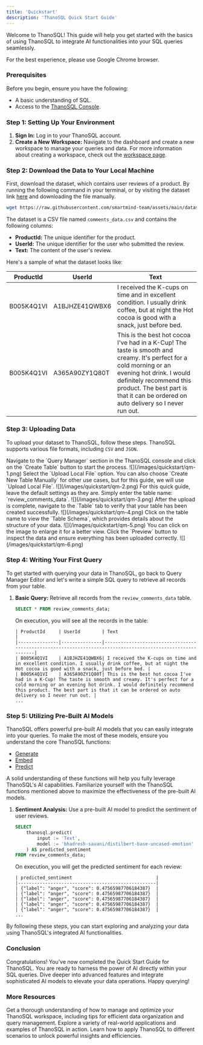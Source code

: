 ```yaml
---
title: 'Quickstart'
description: 'ThanoSQL Quick Start Guide'
---
```


Welcome to ThanoSQL! This guide will help you get started with the basics of using ThanoSQL to integrate AI functionalities into your SQL queries seamlessly.

<Warning>
  For the best experience, please use Google Chrome browser.
</Warning>

### Prerequisites

Before you begin, ensure you have the following:
- A basic understanding of SQL.
- Access to the [ThanoSQL Console](https://console.thanosql.com/).

### Step 1: Setting Up Your Environment

1. **Sign In:** Log in to your ThanoSQL account.
2. **Create a New Workspace:** Navigate to the dashboard and create a new workspace to manage your queries and data. For more information about creating a workspace, check out the [workspace page](/workspace/overview).

### Step 2: Download the Data to Your Local Machine

First, download the dataset, which contains user reviews of a product. By running the following command in your terminal, or by visiting the dataset link [here](https://github.com/smartmind-team/assets/blob/main/datasets/comments_data.csv) and downloading the file manually.

```bash
wget https://raw.githubusercontent.com/smartmind-team/assets/main/datasets/comments_data.csv
```

The dataset is a CSV file named `comments_data.csv` and contains the following columns:

- **ProductId:** The unique identifier for the product.
- **UserId:** The unique identifier for the user who submitted the review.
- **Text:** The content of the user's review.

Here's a sample of what the dataset looks like:

| ProductId | UserId | Text |
|-----------|--------|------|
| B005K4Q1VI | A1BJHZE41QWBX6 | I received the K-cups on time and in excellent condition. I usually drink coffee, but at night the Hot cocoa is good with a snack, just before bed. |
| B005K4Q1VI | A365A90ZY1Q80T | This is the best hot cocoa I've had in a K-Cup! The taste is smooth and creamy. It's perfect for a cold morning or an evening hot drink. I would definitely recommend this product. The best part is that it can be ordered on auto delivery so I never run out. |


### Step 3: Uploading Data

To upload your dataset to ThanoSQL, follow these steps. ThanoSQL supports various file formats, including `CSV` and `JSON`.

<Steps>
    <Step title="Access Query Manager and Initiate Table Creation">
        Navigate to the `Query Manager` section in the ThanoSQL console and click on the `Create Table` button to start the process.
        ![](/images/quickstart/qm-1.png)
    </Step>
    <Step title="Choose the File Upload Option">
        Select the `Upload Local File` option. You can also choose `Create New Table Manually` for other use cases, but for this guide, we will use `Upload Local File`.
        ![](/images/quickstart/qm-2.png)
    </Step>
    <Step title="Set Up Your Table Configuration">
        For this quick guide, leave the default settings as they are. Simply enter the table name: `review_comments_data`.
        ![](/images/quickstart/qm-3.png)
    </Step>
    <Step title="Upload and Verify Your Data">
        After the upload is complete, navigate to the `Table` tab to verify that your table has been created successfully.
        ![](/images/quickstart/qm-4.png)
    </Step>
    <Step title="Inspect the Table Schema">
        Click on the table name to view the `Table Schema`, which provides details about the structure of your data.
        ![](/images/quickstart/qm-5.png)
        <Tip>
            You can click on the image to enlarge it for a better view.
        </Tip>
    </Step>
    <Step title="Preview the Uploaded Data">
        Click the `Preview` button to inspect the data and ensure everything has been uploaded correctly.
        ![](/images/quickstart/qm-6.png)
    </Step>
</Steps>


### Step 4: Writing Your First Query

To get started with querying your data in ThanoSQL, go back to Query Manager Editor and let's write a simple SQL query to retrieve all records from your table.

1. **Basic Query:** Retrieve all records from the `review_comments_data` table.
    ```sql
    SELECT * FROM review_comments_data;
    ```
    On execution, you will see all the records in the table:
    ```
    | ProductId     | UserId        | Text                                                                                                       |
    |---------------|---------------|------------------------------------------------------------------------------------------------------------|
    | B005K4Q1VI    | A1BJHZE41QWBX6| I received the K-cups on time and in excellent condition. I usually drink coffee, but at night the Hot cocoa is good with a snack, just before bed. |
    | B005K4Q1VI    | A365A90ZY1Q80T| This is the best hot cocoa I've had in a K-Cup! The taste is smooth and creamy. It's perfect for a cold morning or an evening hot drink. I would definitely recommend this product. The best part is that it can be ordered on auto delivery so I never run out. |
    ...
    ```

### Step 5: Utilizing Pre-Built AI Models

<Tip>
ThanoSQL offers powerful pre-built AI models that you can easily integrate into your queries. To make the most of these models, ensure you understand the core ThanoSQL functions:

- [Generate](/functions/generate)
- [Embed](/functions/embed)
- [Predict](/functions/predict)

A solid understanding of these functions will help you fully leverage ThanoSQL's AI capabilities. Familiarize yourself with the ThanoSQL functions mentioned above to maximize the effectiveness of the pre-built AI models.
</Tip>

1. **Sentiment Analysis:** Use a pre-built AI model to predict the sentiment of user reviews.
    ```sql
    SELECT 
        thanosql.predict(
            input := 'Text',
            model := 'bhadresh-savani/distilbert-base-uncased-emotion'
        ) AS predicted_sentiment
    FROM review_comments_data;
    ```

    On execution, you will get the predicted sentiment for each review:
    ```
    | predicted_sentiment                               |
    |---------------------------------------------------|
    | {"label": "anger", "score": 0.47565987706184387}  |
    | {"label": "anger", "score": 0.47565987706184387}  |
    | {"label": "anger", "score": 0.47565987706184387}  |
    | {"label": "anger", "score": 0.47565987706184387}  |
    | {"label": "anger", "score": 0.47565987706184387}  |
    ...
    ```

By following these steps, you can start exploring and analyzing your data using ThanoSQL's integrated AI functionalities.


### Conclusion

Congratulations! You’ve now completed the Quick Start Guide for ThanoSQL. You are ready to harness the power of AI directly within your SQL queries. Dive deeper into advanced features and integrate sophisticated AI models to elevate your data operations. Happy querying!


### More Resources 

<Card title="Workspace Management and Optimization" icon="folder-open" iconType="duotone" href="/workspace/overview">
  Get a thorough understanding of how to manage and optimize your ThanoSQL workspace, including tips for efficient data organization and query management.
</Card>

<Card title="Use Cases Overview" icon="lightbulb" iconType="duotone" href="/use-cases/overview">
  Explore a variety of real-world applications and examples of ThanoSQL in action. Learn how to apply ThanoSQL to different scenarios to unlock powerful insights and efficiencies.
</Card>